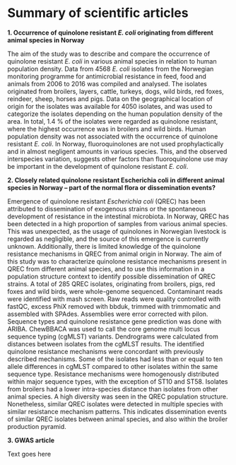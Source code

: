 # Summary of scientific articles

**1. Occurrence of quinolone resistant _E. coli_ originating from different animal species in Norway**

The aim of the study was to describe and compare the occurrence of quinolone resistant _E. coli_ in various animal species in relation to human population density. Data from 4568 _E. coli_ isolates from the Norwegian monitoring programme for antimicrobial resistance in feed, food and animals from 2006 to 2016 was compiled and analysed. The isolates originated from broilers, layers, cattle, turkeys, dogs, wild birds, red foxes, reindeer, sheep, horses and pigs. Data on the geographical location of origin for the isolates was available for 4050 isolates, and was used to categorize the isolates depending on the human population density of the area. In total, 1.4 % of the isolates were regarded as quinolone resistant, where the highest occurrence was in broilers and wild birds. Human population density was not associated with the occurrence of quinolone resistant _E. coli_. In Norway, fluoroquinolones are not used prophylactically and in almost negligent amounts in various species. This, and the observed interspecies variation, suggests other factors than fluoroquinolone use may be important in the development of quinolone resistant _E. coli_.

**2. Closely related quinolone resistant Escherichia coli in different animal species in Norway – part of the normal flora or dissemination events?**

Emergence of quinolone resistant _Escherichia coli_ (QREC) has been attributed to dissemination of exogenous strains or the spontaneous development of resistance in the intestinal microbiota. In Norway, QREC has been detected in a high proportion of samples from various animal species. This was unexpected, as the usage of quinolones in Norwegian livestock is regarded as negligible, and the source of this emergence is currently unknown. Additionally, there is limited knowledge of the quinolone resistance mechanisms in QREC from animal origin in Norway. The aim of this study was to characterize quinolone resistance mechanisms present in QREC from different animal species, and to use this information in a population structure context to identify possible dissemination of QREC strains. A total of 285 QREC isolates, originating from broilers, pigs, red foxes and wild birds, were whole-genome sequenced. Contaminant reads were identified with mash screen. Raw reads were quality controlled with fastQC, excess PhiX removed with bbduk, trimmed with trimmomatic and assembled with SPAdes. Assemblies were error corrected with pilon. Sequence types and quinolone resistance gene prediction was done with ARIBA. ChewBBACA was used to call the core genome multi locus sequence typing (cgMLST) variants. Dendrograms were calculated from distances between isolates from the cgMLST results. 
The identified quinolone resistance mechanisms were concordant with previously described mechanisms. Some of the isolates had less than or equal to ten allele differences in cgMLST compared to other isolates within the same sequence type. Resistance mechanisms were homogenously distributed within major sequence types, with the exception of ST10 and ST58. Isolates from broilers had a lower intra-species distance than isolates from other animal species.
A high diversity was seen in the QREC population structure. Nonetheless, similar QREC isolates were detected in multiple species with similar resistance mechanism patterns. This indicates dissemination events of similar QREC isolates between animal species, and also within the broiler production pyramid.


**3. GWAS article**

Text goes here